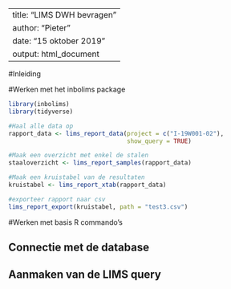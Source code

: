 
---
title: "LIMS DWH bevragen"
author: "Pieter"
date: "15 oktober 2019"
output: html_document
---

#Inleiding

#Werken met het inbolims package

```r
library(inbolims)
library(tidyverse)

#Haal alle data op
rapport_data <- lims_report_data(project = c("I-19W001-02"),
                                 show_query = TRUE)

#Maak een overzicht met enkel de stalen
staaloverzicht <- lims_report_samples(rapport_data)

#Maak een kruistabel van de resultaten
kruistabel <- lims_report_xtab(rapport_data)

#exporteer rapport naar csv
lims_report_export(kruistabel, path = "test3.csv")
```

#Werken met basis R commando's

## Connectie met de database

## Aanmaken van de LIMS query

